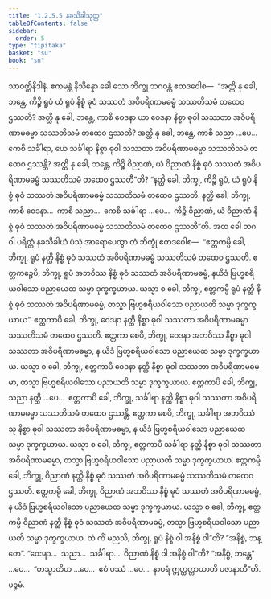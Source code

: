 ```yaml
---
title: "1.2.5.5 နခသိခါသုတ္တ"
tableOfContents: false
sidebar:
  order: 5
type: "tipitaka"
basket: "su"
book: "sn"
---
```



<DynamicBreadcrumb />

<Division number="97" book="sn" e="ch" v="18" p="295">

<Paragraph number="611" book="sn">
သာဝတ္ထိနိဒါနံ. ဧကမန္တံ နိသိန္နော ခေါ သော ဘိက္ခု ဘဂဝန္တံ ဧတဒဝေါစ—  “အတ္ထိ နု ခေါ, ဘန္တေ, ကိဉ္စိ ရူပံ ယံ ရူပံ နိစ္စံ ဓုဝံ သဿတံ အဝိပရိဏာမဓမ္မံ သဿတိသမံ တထေဝ ဌဿတိ? အတ္ထိ နု ခေါ, ဘန္တေ, ကာစိ ဝေဒနာ ယာ ဝေဒနာ နိစ္စာ ဓုဝါ သဿတာ အဝိပရိဏာမဓမ္မာ သဿတိသမံ တထေဝ ဌဿတိ? အတ္ထိ နု ခေါ, ဘန္တေ, ကာစိ သညာ …ပေ…  ကေစိ သင်္ခါရာ, ယေ သင်္ခါရာ နိစ္စာ ဓုဝါ သဿတာ အဝိပရိဏာမဓမ္မာ သဿတိသမံ တထေဝ ဌဿန္တိ? အတ္ထိ နု ခေါ, ဘန္တေ, ကိဉ္စိ ဝိညာဏံ, ယံ ဝိညာဏံ နိစ္စံ ဓုဝံ သဿတံ အဝိပရိဏာမဓမ္မံ သဿတိသမံ တထေဝ ဌဿတီ”တိ? “နတ္ထိ ခေါ, ဘိက္ခု, ကိဉ္စိ ရူပံ, ယံ ရူပံ နိစ္စံ ဓုဝံ သဿတံ အဝိပရိဏာမဓမ္မံ သဿတိသမံ တထေဝ ဌဿတိ. နတ္ထိ ခေါ, ဘိက္ခု, ကာစိ ဝေဒနာ…  ကာစိ သညာ…  ကေစိ သင်္ခါရာ …ပေ…  ကိဉ္စိ ဝိညာဏံ, ယံ ဝိညာဏံ နိစ္စံ ဓုဝံ သဿတံ အဝိပရိဏာမဓမ္မံ သဿတိသမံ တထေဝ ဌဿတီ”တိ.
</Paragraph>

<Paragraph number="612" book="sn">
အထ ခေါ ဘဂဝါ ပရိတ္တံ နခသိခါယံ ပံသုံ အာရောပေတွာ တံ ဘိက္ခုံ ဧတဒဝေါစ—  “ဧတ္တကမ္ပိ ခေါ, ဘိက္ခု, ရူပံ နတ္ထိ နိစ္စံ ဓုဝံ သဿတံ အဝိပရိဏာမဓမ္မံ သဿတိသမံ တထေဝ ဌဿတိ. ဧတ္တကဉ္စေပိ, ဘိက္ခု, ရူပံ အဘဝိဿ နိစ္စံ ဓုဝံ သဿတံ အဝိပရိဏာမဓမ္မံ, နယိဒံ ဗြဟ္မစရိယဝါသော ပညာယေထ သမ္မာ ဒုက္ခက္ခယာယ. ယသ္မာ စ ခေါ, ဘိက္ခု, ဧတ္တကမ္ပိ ရူပံ နတ္ထိ နိစ္စံ ဓုဝံ သဿတံ အဝိပရိဏာမဓမ္မံ, တသ္မာ ဗြဟ္မစရိယဝါသော ပညာယတိ သမ္မာ ဒုက္ခက္ခယာယ”.
</Paragraph>

<Paragraph number="613" book="sn">
ဧတ္တကာပိ ခေါ, ဘိက္ခု, ဝေဒနာ နတ္ထိ နိစ္စာ ဓုဝါ သဿတာ အဝိပရိဏာမဓမ္မာ သဿတိသမံ တထေဝ ဌဿတိ. ဧတ္တကာ စေပိ, ဘိက္ခု, ဝေဒနာ အဘဝိဿ နိစ္စာ ဓုဝါ သဿတာ အဝိပရိဏာမဓမ္မာ, န ယိဒံ ဗြဟ္မစရိယဝါသော ပညာယေထ သမ္မာ ဒုက္ခက္ခယာယ. ယသ္မာ စ ခေါ, ဘိက္ခု, ဧတ္တကာပိ ဝေဒနာ နတ္ထိ နိစ္စာ ဓုဝါ သဿတာ အဝိပရိဏာမဓမ္မာ, တသ္မာ ဗြဟ္မစရိယဝါသော ပညာယတိ သမ္မာ ဒုက္ခက္ခယာယ.
</Paragraph>

<Paragraph number="614" book="sn">
ဧတ္တကာပိ ခေါ, ဘိက္ခု, သညာ နတ္ထိ …ပေ…  ဧတ္တကာပိ ခေါ, ဘိက္ခု, သင်္ခါရာ နတ္ထိ နိစ္စာ ဓုဝါ သဿတာ အဝိပရိဏာမဓမ္မာ သဿတိသမံ တထေဝ ဌဿန္တိ. ဧတ္တကာ စေပိ, ဘိက္ခု, သင်္ခါရာ အဘဝိဿံသု နိစ္စာ ဓုဝါ သဿတာ အဝိပရိဏာမဓမ္မာ, န ယိဒံ ဗြဟ္မစရိယဝါသော ပညာယေထ သမ္မာ ဒုက္ခက္ခယာယ. ယသ္မာ စ ခေါ, ဘိက္ခု, ဧတ္တကာပိ သင်္ခါရာ နတ္ထိ နိစ္စာ ဓုဝါ သဿတာ အဝိပရိဏာမဓမ္မာ, တသ္မာ ဗြဟ္မစရိယဝါသော ပညာယတိ သမ္မာ ဒုက္ခက္ခယာယ.
</Paragraph>

<Paragraph number="615" book="sn">
ဧတ္တကမ္ပိ ခေါ, ဘိက္ခု, ဝိညာဏံ နတ္ထိ နိစ္စံ ဓုဝံ သဿတံ အဝိပရိဏာမဓမ္မံ သဿတိသမံ တထေဝ ဌဿတိ. ဧတ္တကမ္ပိ ခေါ, ဘိက္ခု, ဝိညာဏံ အဘဝိဿ နိစ္စံ ဓုဝံ သဿတံ အဝိပရိဏာမဓမ္မံ, န ယိဒံ ဗြဟ္မစရိယဝါသော ပညာယေထ သမ္မာ ဒုက္ခက္ခယာယ. ယသ္မာ စ ခေါ, ဘိက္ခု, ဧတ္တကမ္ပိ ဝိညာဏံ နတ္ထိ နိစ္စံ ဓုဝံ သဿတံ အဝိပရိဏာမဓမ္မံ, တသ္မာ ဗြဟ္မစရိယဝါသော ပညာယတိ သမ္မာ ဒုက္ခက္ခယာယ.
</Paragraph>

<Paragraph number="616" book="sn">
တံ ကိံ မညသိ, ဘိက္ခု, ရူပံ နိစ္စံ ဝါ အနိစ္စံ ဝါ”တိ? “အနိစ္စံ, ဘန္တေ”. “ဝေဒနာ…  သညာ…  သင်္ခါရာ…  ဝိညာဏံ နိစ္စံ ဝါ အနိစ္စံ ဝါ”တိ? “အနိစ္စံ, ဘန္တေ” …ပေ…  “တသ္မာတိဟ …ပေ…  ဧဝံ ပဿံ …ပေ…  နာပရံ ဣတ္ထတ္တာယာတိ ပဇာနာတီ”တိ.

</Paragraph>
</Division>

<Paragraph number="617" type="center" book="sn">
ပဉ္စမံ.
</Paragraph>